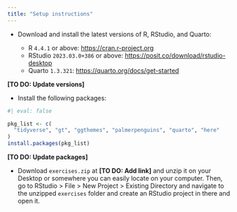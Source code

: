 ```yaml
---
title: "Setup instructions"
---
```


-   Download and install the latest versions of R, RStudio, and Quarto:

    -   R `4.4.1` or above: <https://cran.r-project.org>
    -   RStudio `2023.03.0+386` or above: <https://posit.co/download/rstudio-desktop>
    -   Quarto `1.3.321`: <https://quarto.org/docs/get-started>

**[TO DO: Update versions]** 

-   Install the following packages:

```r
#| eval: false

pkg_list <- c(
  "tidyverse", "gt", "ggthemes", "palmerpenguins", "quarto", "here"
)
install.packages(pkg_list)
```

**[TO DO: Update packages]** 

-   Download `exercises.zip` at **[TO DO: Add link]** and unzip it on your Desktop or somewhere you can easily locate on your computer. Then, go to RStudio \> File \> New Project \> Existing Directory and navigate to the unzipped `exercises` folder and create an RStudio project in there and open it.

